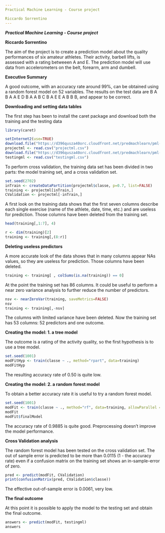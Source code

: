 ```yaml
---
Practical Machine Learning - Course project

Riccardo Sorrentino
---
```

***Practical Machine Learning - Course project***

**Riccardo Sorrentino**

The aim of the project is to create a prediction model about the quality performances of six amateur athletes. Their activity, barbell lifts, is assessed with a rating betweeen A and E. The prediction model will use data from accelerometers on the belt, forearm, arm and dumbell.

**Executive Summary**

A good outcome, with an accuracy rate around 99%, can be obtained using a random forest model on 52 variables. The results on the test data are B A B A A E D B A A B C B A E E A B B B, and appear to be correct.

**Downloading and setting data tables**

The first step has been to install the caret package and download both the training and the testing data
```r
library(caret)
```
```r
setInternet2(use=TRUE)
download.file("https://d396qusza40orc.cloudfront.net/predmachlearn/pml-training.csv", destfile="./projectml.csv")
projectml <- read.csv("projectml.csv")
download.file("https://d396qusza40orc.cloudfront.net/predmachlearn/pml-testing.csv", destfile="./testingml.csv")
testingml <- read.csv("testingml.csv")
```

To perform cross validation, the training data set has been divided in two parts: the model training set, and a cross validation set.

```r
set.seed(2702)
inTrain <- createDataPartition(projectml$classe, p=0.7, list=FALSE)
training <- projectml[inTrain,]
CValidation <- projectml[-inTrain,]
```

A first look on the training data shows that the first seven columns describe each single exercise (name of the athlete, date, time, etc.) and are useless for prediction. Those columns have been deleted from the training set.
```r
head(training[,1:7], 4)
```
```r
r <- dim(training)[2]
training <- training[,(8:r)]

```

**Deleting useless predictors**

A more accurate look of the data shows that in many columns appear NAs values, so they are useless for prediction. Those columns have been deleted.
```r
training <- training[ , colSums(is.na(training)) == 0]
```
At the point the training set has 86 columns. It could be useful to perform a near zero variance analysis to further reduce the number of predictors.
```r
nsv <- nearZeroVar(training, saveMetrics=FALSE)
nsv
training <- training[,-nsv]
```
The columns with limited variance have been deleted. Now the training set has 53 columns: 52 predictors and one outcome.

**Creating the model: 1. a tree model**

The outcome is a rating of the activity quality, so the first hypothesis is to use a tree model.
```r
set.seed(1001)
modFitHyp <- train(classe ~ ., method="rpart", data=training)
modFitHyp
```
The resulting accuracy rate of 0.50 is quite low.

**Creating the model: 2. a random forest model**

To obtain a better accuracy rate it is useful to try a random forest model.
```r
set.seed(1001)
modFit <- train(classe ~ ., method="rf", data=training, allowParallel = TRUE)
modFit
modFit$finalModel
```
The accuracy rate of 0.9885 is quite good. Preprocessing doesn't improve the model performance. 

**Cross Validation analysis**

The random forest model has been tested on the cross validation set. The out  of sample error is predicted to be more than 0.0115 (1 - the accuracy rate) even if a confusion matrix on the training set shows an in-sample-error of zero.

```r
pred <- predict(modFit, CValidation)
print(confusionMatrix(pred, CValidation$classe))
```
The effective out-of-sample error is 0.0061, very low.

**The final outcome**

At this point it is possible to apply the model to the testing set and obtain the final outcome.
```r
answers <- predict(modFit, testingml)
answers
```
